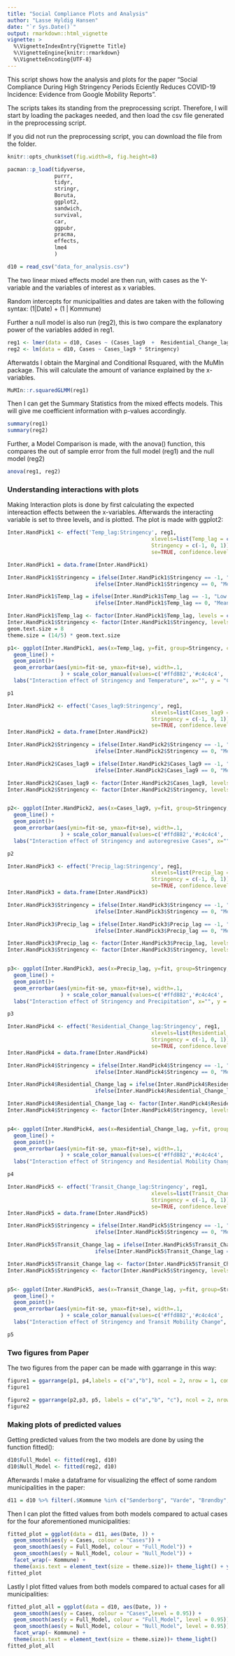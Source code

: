 ```yaml
---
title: "Social Compliance Plots and Analysis"
author: "Lasse Hyldig Hansen"
date: "`r Sys.Date()`"
output: rmarkdown::html_vignette
vignette: >
  %\VignetteIndexEntry{Vignette Title}
  %\VignetteEngine{knitr::rmarkdown}
  %\VignetteEncoding{UTF-8}
---
```


This script shows how the analysis and plots for the paper "Social Compliance During High Stringency Periods Eciently Reduces COVID-19 Incidence: Evidence
from Google Mobility Reports".

The scripts takes its standing from the preprocessing script. Therefore, I will start by loading the packages needed, and then load the csv file generated in the preprocessing script. 

If you did not run the preprocessing script, you can download the file from the folder.

```r
knitr::opts_chunk$set(fig.width=8, fig.height=8) 
```

```r
pacman::p_load(tidyverse, 
               purrr, 
               tidyr, 
               stringr, 
               Boruta, 
               ggplot2,
               sandwich,
               survival,
               car,
               ggpubr,
               pracma,
               effects,
               lme4
               )
```

```r
d10 = read_csv("data_for_analysis.csv")
```

The two linear mixed effects model are then run, with cases as the Y-variable and the variables of interest as x variables.

Random intercepts for municipalities and dates are taken with the following syntax: (1|Date) + (1 | Kommune)

Further a null model is also run (reg2), this is two compare the explanatory power of the variables added in reg1.

```r
reg1 <- lmer(data = d10, Cases ~ (Cases_lag9  +  Residential_Change_lag + Transit_Change_lag + Precip_lag + Temp_lag)*Stringency + Bebyggelse + Under_30 + (1|Date) + (1 | Kommune))
reg2 <- lm(data = d10, Cases ~ Cases_lag9 * Stringency)
```

Afterwatds I obtain the Marginal and Conditional Rsquared, with the  MuMIn package. This will calculate the amount of variance explained by the x-variables.

```r
MuMIn::r.squaredGLMM(reg1)
```

Then I can get the Summary Statistics from the mixed effects models. This will give me coefficient information with p-values accordingly.

```r
summary(reg1)
summary(reg2)
```

Further, a Model Comparison is made, with the anova() function, this compares the out of sample error from the full model (reg1) and the null model (reg2)

```r
anova(reg1, reg2)
```


### Understanding interactions with plots

Making Interaction plots is done by first calculating the expected intereaction effects between the x-variables. Afterwards the interacting variable is set to three levels, and is plotted. The plot is made with ggplot2:

```r
Inter.HandPick1 <- effect('Temp_lag:Stringency', reg1, 
                                              xlevels=list(Temp_lag = c(-1, 0, 1),
                                              Stringency = c(-1, 0, 1)),
                                              se=TRUE, confidence.level=.95, typical=mean)

Inter.HandPick1 = data.frame(Inter.HandPick1)

Inter.HandPick1$Stringency = ifelse(Inter.HandPick1$Stringency == -1, "Low Stringency", 
                            ifelse(Inter.HandPick1$Stringency == 0, "Mean Stringency", "High Stringency"))

Inter.HandPick1$Temp_lag = ifelse(Inter.HandPick1$Temp_lag == -1, "Low Temperature", 
                            ifelse(Inter.HandPick1$Temp_lag == 0, "Mean Temperature", "High Temperature"))

Inter.HandPick1$Temp_lag <- factor(Inter.HandPick1$Temp_lag, levels = c("Low Temperature", "Mean Temperature", "High Temperature"))
Inter.HandPick1$Stringency <- factor(Inter.HandPick1$Stringency, levels = c("Low Stringency", "Mean Stringency", "High Stringency"))
geom.text.size = 8
theme.size = (14/5) * geom.text.size

p1<- ggplot(Inter.HandPick1, aes(x=Temp_lag, y=fit, group=Stringency, color=Stringency)) + 
  geom_line() +
  geom_point()+
  geom_errorbar(aes(ymin=fit-se, ymax=fit+se), width=.1,
                 ) + scale_color_manual(values=c('#ffd882','#c4c4c4', '#15607a')) +
  labs("Interaction effect of Stringency and Temperature", x="", y = "Conditional Cases per 100,000 capita") + theme(axis.text = element_text(size = theme.size)) + theme_light()

p1
```

```r
Inter.HandPick2 <- effect('Cases_lag9:Stringency', reg1, 
                                              xlevels=list(Cases_lag9 = c(-1, 0, 1),
                                              Stringency = c(-1, 0, 1)),
                                              se=TRUE, confidence.level=.95, typical=mean)
Inter.HandPick2 = data.frame(Inter.HandPick2)

Inter.HandPick2$Stringency = ifelse(Inter.HandPick2$Stringency == -1, "Low Stringency", 
                            ifelse(Inter.HandPick2$Stringency == 0, "Mean Stringency", "High Stringency"))

Inter.HandPick2$Cases_lag9 = ifelse(Inter.HandPick2$Cases_lag9 == -1, "Low Incidence", 
                            ifelse(Inter.HandPick2$Cases_lag9 == 0, "Mean Incidence", "High Incidence"))

Inter.HandPick2$Cases_lag9 <- factor(Inter.HandPick2$Cases_lag9, levels = c("Low Incidence", "Mean Incidence", "High Incidence"))
Inter.HandPick2$Stringency <- factor(Inter.HandPick2$Stringency, levels = c("Low Stringency", "Mean Stringency", "High Stringency"))


p2<- ggplot(Inter.HandPick2, aes(x=Cases_lag9, y=fit, group=Stringency, color=Stringency)) + 
  geom_line() +
  geom_point()+
  geom_errorbar(aes(ymin=fit-se, ymax=fit+se), width=.1,
                 ) + scale_color_manual(values=c('#ffd882','#c4c4c4', '#15607a')) +
  labs("Interaction effect of Stringency and autoregresive Cases", x="", y = "Conditional Cases per 100,000 capita") + theme(axis.text = element_text(size = theme.size))+ theme_light()

p2
```


```r
Inter.HandPick3 <- effect('Precip_lag:Stringency', reg1, 
                                              xlevels=list(Precip_lag = c(-1, 0, 1),
                                              Stringency = c(-1, 0, 1)),
                                              se=TRUE, confidence.level=.95, typical=mean)
Inter.HandPick3 = data.frame(Inter.HandPick3)

Inter.HandPick3$Stringency = ifelse(Inter.HandPick3$Stringency == -1, "Low Stringency", 
                            ifelse(Inter.HandPick3$Stringency == 0, "Mean Stringency", "High Stringency"))

Inter.HandPick3$Precip_lag = ifelse(Inter.HandPick3$Precip_lag == -1, "Low Precipitation", 
                            ifelse(Inter.HandPick3$Precip_lag == 0, "Mean Precipitation", "High Precipitation"))

Inter.HandPick3$Precip_lag <- factor(Inter.HandPick3$Precip_lag, levels = c("Low Precipitation", "Mean Precipitation", "High Precipitation"))
Inter.HandPick3$Stringency <- factor(Inter.HandPick3$Stringency, levels = c("Low Stringency", "Mean Stringency", "High Stringency"))


p3<- ggplot(Inter.HandPick3, aes(x=Precip_lag, y=fit, group=Stringency, color=Stringency)) + 
  geom_line() +
  geom_point()+
  geom_errorbar(aes(ymin=fit-se, ymax=fit+se), width=.1,
                 ) + scale_color_manual(values=c('#ffd882','#c4c4c4', '#15607a')) +
  labs("Interaction effect of Stringency and Precipitation", x="", y = "Conditional Cases per 100,000 capita") + theme(axis.text = element_text(size = theme.size))+ theme_light()

p3
```

```r

Inter.HandPick4 <- effect('Residential_Change_lag:Stringency', reg1, 
                                              xlevels=list(Residential_Change_lag = c(-1, 0, 1),
                                              Stringency = c(-1, 0, 1)),
                                              se=TRUE, confidence.level=.95, typical=mean)
Inter.HandPick4 = data.frame(Inter.HandPick4)

Inter.HandPick4$Stringency = ifelse(Inter.HandPick4$Stringency == -1, "Low Stringency", 
                            ifelse(Inter.HandPick4$Stringency == 0, "Mean Stringency", "High Stringency"))

Inter.HandPick4$Residential_Change_lag = ifelse(Inter.HandPick4$Residential_Change_lag == -1, "Low Residential Mobility", 
                            ifelse(Inter.HandPick4$Residential_Change_lag == 0, "Mean Residential Mobility", "High Residential Mobility"))

Inter.HandPick4$Residential_Change_lag <- factor(Inter.HandPick4$Residential_Change_lag, levels = c("Low Residential Mobility", "Mean Residential Mobility", "High Residential Mobility"))
Inter.HandPick4$Stringency <- factor(Inter.HandPick4$Stringency, levels = c("Low Stringency", "Mean Stringency", "High Stringency"))


p4<- ggplot(Inter.HandPick4, aes(x=Residential_Change_lag, y=fit, group=Stringency, color=Stringency)) + 
  geom_line() +
  geom_point()+
  geom_errorbar(aes(ymin=fit-se, ymax=fit+se), width=.1,
                 ) + scale_color_manual(values=c('#ffd882','#c4c4c4', '#15607a')) +
  labs("Interaction effect of Stringency and Residential Mobility Change", x="", y = "Conditional Cases per 100,000 capita")+ theme(axis.text = element_text(size = theme.size))+theme_light()

p4
```

```r
Inter.HandPick5 <- effect('Transit_Change_lag:Stringency', reg1, 
                                              xlevels=list(Transit_Change_lag = c(-1, 0, 1),
                                              Stringency = c(-1, 0, 1)),
                                              se=TRUE, confidence.level=.95, typical=mean)
Inter.HandPick5 = data.frame(Inter.HandPick5)

Inter.HandPick5$Stringency = ifelse(Inter.HandPick5$Stringency == -1, "Low Stringency", 
                            ifelse(Inter.HandPick5$Stringency == 0, "Mean Stringency", "High Stringency"))

Inter.HandPick5$Transit_Change_lag = ifelse(Inter.HandPick5$Transit_Change_lag == -1, "Low Transit Mobility", 
                            ifelse(Inter.HandPick5$Transit_Change_lag == 0, "Mean Transit Mobility", "High Transit Mobility"))

Inter.HandPick5$Transit_Change_lag <- factor(Inter.HandPick5$Transit_Change_lag, levels = c("Low Transit Mobility", "Mean Transit Mobility", "High Transit Mobility"))
Inter.HandPick5$Stringency <- factor(Inter.HandPick5$Stringency, levels = c("Low Stringency", "Mean Stringency", "High Stringency"))


p5<- ggplot(Inter.HandPick5, aes(x=Transit_Change_lag, y=fit, group=Stringency, color=Stringency)) + 
  geom_line() +
  geom_point()+
  geom_errorbar(aes(ymin=fit-se, ymax=fit+se), width=.1,
                 ) + scale_color_manual(values=c('#ffd882','#c4c4c4', '#15607a')) +
  labs("Interaction effect of Stringency and Transit Mobility Change", x="", y = "Conditional Cases per 100,000 capita") + theme(axis.text = element_text(size = theme.size))+ theme_light()

p5
```

### Two figures from Paper 

The two figures from the paper can be made with ggarrange in this way:

```r
figure1 = ggarrange(p1, p4,labels = c("a","b"), ncol = 2, nrow = 1, common.legend = T) + theme(axis.text = element_text(size = theme.size))+ theme_light()
figure1
```


```r
figure2 = ggarrange(p2,p3, p5, labels = c("a","b", "c"), ncol = 2, nrow = 2, common.legend = T) + theme(axis.text = element_text(size = theme.size))+ theme_light()
figure2
```


### Making plots of predicted values

Getting predicted values from the two models are done by using the function fitted():

```r
d10$Full_Model <- fitted(reg1, d10)
d10$Null_Model <- fitted(reg2, d10)
```

Afterwards I make a dataframe for visualizing the effect of some random municipalities in the paper:

```r
d11 = d10 %>% filter(.$Kommune %in% c("Sønderborg", "Varde", "Brøndby", "København"))
```

Then I can plot the fitted values from both models compared to actual cases for the four aforementioned municipalities:

```r
fitted_plot = ggplot(data = d11, aes(Date, )) +
  geom_smooth(aes(y = Cases, colour = "Cases")) +
  geom_smooth(aes(y = Full_Model, colour = "Full_Model")) +
  geom_smooth(aes(y = Null_Model, colour = "Null_Model")) +
  facet_wrap(~ Kommune) +
  theme(axis.text = element_text(size = theme.size))+ theme_light() + ylim(0,50) + ylab("Cases Per 100.000 Capita")
fitted_plot
```

Lastly I plot fitted values from both models compared to actual cases for all municipalities:

```r
fitted_plot_all = ggplot(data = d10, aes(Date, )) +
  geom_smooth(aes(y = Cases, colour = "Cases",level = 0.95)) +
  geom_smooth(aes(y = Full_Model, colour = "Full_Model", level = 0.95)) +
  geom_smooth(aes(y = Null_Model, colour = "Null_Model", level = 0.95)) +
  facet_wrap(~ Kommune) +
  theme(axis.text = element_text(size = theme.size))+ theme_light()
fitted_plot_all
```